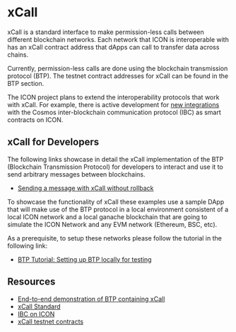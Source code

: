 # xCall

xCall is a standard interface to make permission-less calls between different blockchain networks. Each network that ICON is interoperable with has an xCall contract address that dApps can call to transfer data across chains.

Currently, permission-less calls are done using the blockchain transmission protocol (BTP). The testnet contract addresses for xCall can be found in the BTP section.

The ICON project plans to extend the interoperability protocols that work with xCall. For example, there is active development for [new integrations](https://github.com/icon-project/IBC-Integration) with the Cosmos inter-blockchain communication protocol (IBC) as smart contracts on ICON.

## xCall for Developers

The following links showcase in detail the xCall implementation of the BTP (Blockchain Transmission Protocol) for developers to interact and use it to send arbitrary messages between blockchains.

* [Sending a message with xCall without rollback](https://docs.icon.community/cross-chain-communication/xcall/sending-a-message-with-xcall)

To showcase the functionality of xCall these examples use a sample DApp that will make use of the BTP protocol in a local environment consistent of a local ICON network and a local ganache blockchain that are going to simulate the ICON Network and any EVM network (Ethereum, BSC, etc).

As a prerequisite, to setup these networks please follow the tutorial in the following link:

* [BTP Tutorial: Setting up BTP locally for testing](https://icon.community/tutorials/btp-tutorial-setting-up-btp-locally-for-testing/)

## Resources

* [End-to-end demonstration of BTP containing xCall](https://github.com/icon-project/btp2/tree/main/e2edemo)
* [xCall Standard](https://github.com/icon-project/IIPs/blob/master/IIPS/iip-52.md)
* [IBC on ICON](https://github.com/icon-project/IBC-Integration)
* [xCall testnet contracts](https://docs.icon.community/cross-chain-communication/blockchain-transmission-protocol-btp)